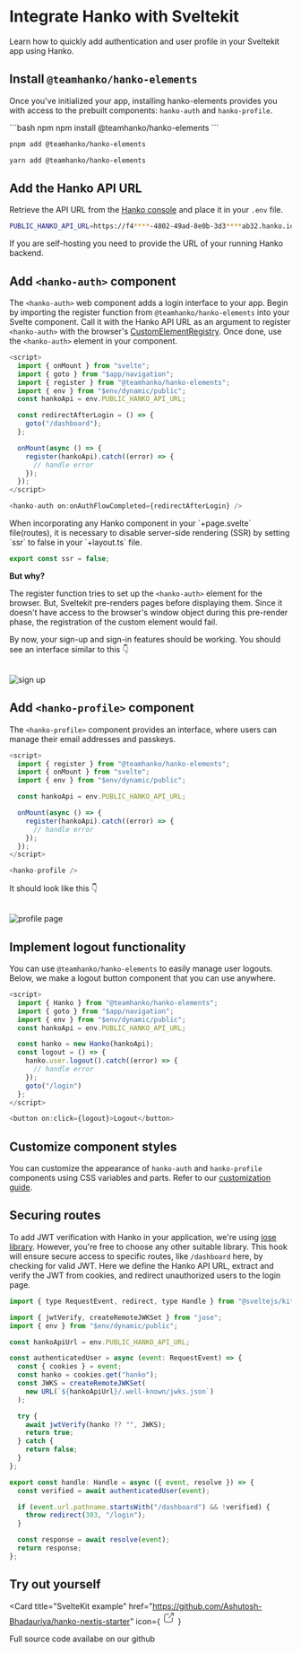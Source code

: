

# Integrate Hanko with Sveltekit

Learn how to quickly add authentication and user profile in your Sveltekit app using Hanko.

## Install `@teamhanko/hanko-elements`

Once you've initialized your app, installing hanko-elements provides you with access to the prebuilt components: `hanko-auth` and `hanko-profile`.

<CodeGroup>
```bash npm
npm install @teamhanko/hanko-elements
```

```bash pnpm
pnpm add @teamhanko/hanko-elements
```

```bash yarn
yarn add @teamhanko/hanko-elements
```
</CodeGroup>

## Add the Hanko API URL

Retrieve the API URL from the [Hanko console](https://cloud.hanko.io/) and place it in your `.env` file.

```sh .env
PUBLIC_HANKO_API_URL=https://f4****-4802-49ad-8e0b-3d3****ab32.hanko.io
```

<Note>
  If you are self-hosting you need to provide the URL of your running Hanko
  backend.
</Note>

## Add `<hanko-auth>` component

The `<hanko-auth>` web component adds a login interface to your app. Begin by importing the register function from `@teamhanko/hanko-elements` into your Svelte component. Call it with the Hanko API URL as an argument to register `<hanko-auth>` with the browser's [CustomElementRegistry](https://developer.mozilla.org/de/docs/Web/API/CustomElementRegistry). Once done, use the `<hanko-auth>` element in your component.

```js HankoAuth.svelte
<script>
  import { onMount } from "svelte";
  import { goto } from "$app/navigation";
  import { register } from "@teamhanko/hanko-elements";
  import { env } from "$env/dynamic/public";
  const hankoApi = env.PUBLIC_HANKO_API_URL;

  const redirectAfterLogin = () => {
    goto("/dashboard");
  };

  onMount(async () => {
    register(hankoApi).catch((error) => {
      // handle error
    });
  });
</script>

<hanko-auth on:onAuthFlowCompleted={redirectAfterLogin} />
```

<Info>
When incorporating any Hanko component in your `+page.svelte` file(routes), it is necessary to disable server-side rendering (SSR) by setting `ssr` to false in your `+layout.ts` file.

```js filename="routes/login/+layout.ts"
export const ssr = false;
```

**But why?**

The register function tries to set up the `<hanko-auth>` element for the browser. But, Sveltekit pre-renders pages before displaying them. Since it doesn't have access to the browser's window object during this pre-render phase, the registration of the custom element would fail.
</Info>

By now, your sign-up and sign-in features should be working. You should see an interface similar to this 👇

<br />
<img
  src="/images/fullstack-guide/next-one.png"
  alt="sign up"
  width={500}
/>

## Add `<hanko-profile>` component

The `<hanko-profile>` component provides an interface, where users can manage their email addresses and passkeys.

```js HankoProfile.svelte
<script>
  import { register } from "@teamhanko/hanko-elements";
  import { onMount } from "svelte";
  import { env } from "$env/dynamic/public";

  const hankoApi = env.PUBLIC_HANKO_API_URL;

  onMount(async () => {
    register(hankoApi).catch((error) => {
      // handle error
    });
  });
</script>

<hanko-profile />
```

It should look like this 👇

<br />
<img
  src="/images/fullstack-guide/next-two.png"
  alt="profile page"
  width={500}
/>

## Implement logout functionality

You can use `@teamhanko/hanko-elements` to easily manage user logouts. Below, we make a logout button component that you can use anywhere.

```js LogoutButton.svelte
<script>
  import { Hanko } from "@teamhanko/hanko-elements";
  import { goto } from "$app/navigation";
  import { env } from "$env/dynamic/public";
  const hankoApi = env.PUBLIC_HANKO_API_URL;

  const hanko = new Hanko(hankoApi);
  const logout = () => {
    hanko.user.logout().catch((error) => {
      // handle error
    });
    goto("/login")
  };
</script>

<button on:click={logout}>Logout</button>
```

## Customize component styles

You can customize the appearance of `hanko-auth` and `hanko-profile` components using CSS variables and parts. Refer to our [customization guide](https://github.com/teamhanko/hanko/tree/main/frontend/elements#ui-customization).

## Securing routes

To add JWT verification with Hanko in your application, we're using [jose library](https://www.npmjs.com/package/jose). However, you're free to choose any other suitable library. This hook will ensure secure access to specific routes, like `/dashboard` here, by checking for valid JWT. Here we define the Hanko API URL, extract and verify the JWT from cookies, and redirect unauthorized users to the login page.

```js hooks.server.ts
import { type RequestEvent, redirect, type Handle } from "@sveltejs/kit";

import { jwtVerify, createRemoteJWKSet } from "jose";
import { env } from "$env/dynamic/public";

const hankoApiUrl = env.PUBLIC_HANKO_API_URL;

const authenticatedUser = async (event: RequestEvent) => {
  const { cookies } = event;
  const hanko = cookies.get("hanko");
  const JWKS = createRemoteJWKSet(
    new URL(`${hankoApiUrl}/.well-known/jwks.json`)
  );

  try {
    await jwtVerify(hanko ?? "", JWKS);
    return true;
  } catch {
    return false;
  }
};

export const handle: Handle = async ({ event, resolve }) => {
  const verified = await authenticatedUser(event);

  if (event.url.pathname.startsWith("/dashboard") && !verified) {
    throw redirect(303, "/login");
  }

  const response = await resolve(event);
  return response;
};
```

## Try out yourself

<Card
  title="SvelteKit example"
  href="https://github.com/Ashutosh-Bhadauriya/hanko-nextjs-starter"
  icon={
    <svg
      xmlns="http://www.w3.org/2000/svg"
      className="icon icon-tabler icon-tabler-external-link"
      width="24"
      height="24"
      viewBox="0 0 24 24"
      strokeWidth="2"
      stroke="currentColor"
      fill="none"
      strokeLinecap="round"
      strokeLinejoin="round"
    >
      <path stroke="none" d="M0 0h24v24H0z" fill="none"></path>
      <path d="M12 6h-6a2 2 0 0 0 -2 2v10a2 2 0 0 0 2 2h10a2 2 0 0 0 2 -2v-6"></path>
      <path d="M11 13l9 -9"></path>
      <path d="M15 4h5v5"></path>
    </svg>
  }
>
  Full source code availabe on our github
</Card>
